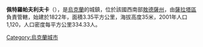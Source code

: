 {{expand|time=2016-09-03T10:24:39+00:00}}
{{unreferenced|time=2016-09-03T10:24:39+00:00}}
{{coord|46|20|25|N|29|34|11|E|scale:30000|display=title}}

'''佩特羅帕夫利夫卡'''（{{lang-uk|Петропавлівка}}），是[[烏克蘭|烏克蘭]]的城鎮，位於該國西南部[[敖德薩州|敖德薩州]]，由[[薩拉塔區|薩拉塔區]]負責管轄，始建於1822年，面積3.35平方公里，海拔高度35米，2001年人口1,120，人口密度每平方公里334.33人。

{{Ukraine-geo-stub}}
[[Category:烏克蘭城市|Category:烏克蘭城市]]
